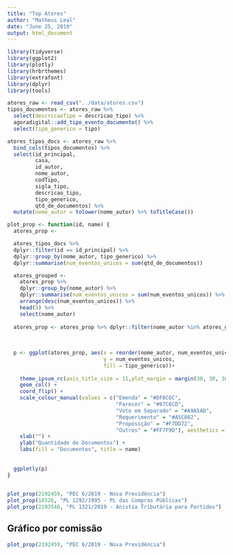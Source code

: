 ```yaml
---
title: "Top Atores"
author: "Matheus Leal"
date: "June 25, 2019"
output: html_document
---
```


```r
library(tidyverse)
library(ggplot2)
library(plotly)
library(hrbrthemes)
library(extrafont)
library(dplyr)
library(tools)

```

```r
atores_raw <- read_csv("../data/atores.csv")
tipos_documentos <- atores_raw %>%
  select(descricaoTipo = descricao_tipo) %>%
  agoradigital::add_tipo_evento_documento() %>% 
  select(tipo_generico = tipo)

atores_tipos_docs <- atores_raw %>% 
  bind_cols(tipos_documentos) %>% 
  select(id_principal, 
         casa, 
         id_autor, 
         nome_autor, 
         codTipo, 
         sigla_tipo, 
         descricao_tipo, 
         tipo_generico, 
         qtd_de_documentos) %>% 
  mutate(nome_autor = tolower(nome_autor) %>% toTitleCase())


```

```r
plot_prop <- function(id, name) {
  atores_prop <- 

  atores_tipos_docs %>% 
  dplyr::filter(id == id_principal) %>% 
  dplyr::group_by(nome_autor, tipo_generico) %>% 
  dplyr::summarise(num_eventos_unicos = sum(qtd_de_documentos))

  atores_grouped <- 
    atores_prop %>% 
    dplyr::group_by(nome_autor) %>% 
    dplyr::summarise(num_eventos_unicos = sum(num_eventos_unicos)) %>% 
    arrange(desc(num_eventos_unicos)) %>% 
    head(5) %>% 
    select(nome_autor)
  
  atores_prop <- atores_prop %>% dplyr::filter(nome_autor %in% atores_grouped$nome_autor)
  
  
  
  p <- ggplot(atores_prop, aes(x = reorder(nome_autor, num_eventos_unicos, sum),
                               y = num_eventos_unicos,
                               fill = tipo_generico))+
    
    theme_ipsum_rc(axis_title_size = 11,plot_margin = margin(30, 30, 30, 30)) +
    geom_col() + 
    coord_flip() +
    scale_colour_manual(values = c("Emenda" = "#DF8C6C",
                                   "Parecer" = "#87C6CD",
                                   "Voto em Separado" = "#A9A5AD", 
                                   "Requerimento" = "#A5C882",
                                   "Proposição" = "#F7DD72",
                                   "Outros" = "#FF7F9D"), aesthetics = "fill") +
    xlab("") +
    ylab("Quantidade de Documentos") +
    labs(fill = "Documentos", title = name)
    
  
  ggplotly(p)
}
  

```

```r
plot_prop(2192459, "PEC 6/2019 - Nova Previdência") 
plot_prop(16526, "PL 1292/1995 - PL das Compras Públicas")
plot_prop(2193540, "PL 1321/2019 - Anistia Tributária para Partidos")
```


## Gráfico por comissão
```r
plot_prop(2192459, "PEC 6/2019 - Nova Previdência")
```

